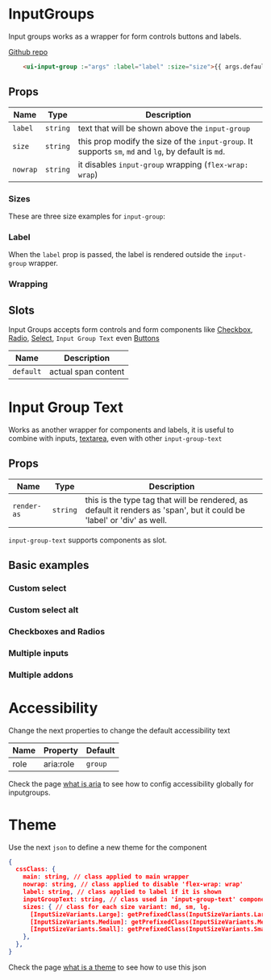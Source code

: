 
# InputGroups
Input groups works as a wrapper for form controls buttons and labels.

[Github repo](https://github.com/unicoderns/ui/tree/master/packages/InputGroup)

```html
    <ui-input-group :="args" :label="label" :size="size">{{ args.default }}</ui-input-group>
```

## Props

| Name | Type  | Description |
| ---- | ----- | ----------- |
| `label` | `string` | text that will be shown above the `input-group` |
| `size` | `string` | this prop modify the size of the `input-group`. It supports `sm`, `md` and `lg`, by default is `md`. |
| `nowrap` | `string` | it disables `input-group` wrapping (`flex-wrap: wrap`)|

### Sizes
These are three size examples for `input-group`:
<Canvas>
<Story id="ui-bootstrap-inputgroup--small"/>
</Canvas>
<Canvas>
<Story id="ui-bootstrap-inputgroup--medium"/>
</Canvas>
<Canvas>
<Story id="ui-bootstrap-inputgroup--large"/>
</Canvas>

### Label
When the `label` prop is passed, the label is rendered outside the `input-group` wrapper.
<Canvas>
<Story id="ui-bootstrap-inputgroup--label"/>
</Canvas>

### Wrapping
<Canvas>
<Story id="ui-bootstrap-inputgroup--wrapping"/>
</Canvas>

## Slots
Input Groups accepts form controls and form components like [Checkbox](https://github.com/unicoderns/ui/tree/master/packages/checkbox), [Radio](https://github.com/unicoderns/ui/tree/master/packages/radio), [Select](https://github.com/unicoderns/ui/tree/master/packages/select), `Input Group Text` even [Buttons](https://github.com/unicoderns/ui/tree/master/packages/button)

| Name | Description |
| ---- | ----------- |
| `default` | actual span content |

# Input Group Text
Works as another wrapper for components and labels, it is useful to combine with inputs, [textarea](https://github.com/unicoderns/ui/tree/master/packages/textarea), even with other `input-group-text`

## Props

| Name | Type  | Description |
| ---- | ----- | ----------- |
| `render-as` | `string` | this is the type tag that will be rendered, as default it renders as 'span', but it could be 'label' or 'div' as well. |

<Canvas>
  <Story id="ui-bootstrap-inputgrouptext--default"/>
  <Story id="ui-bootstrap-inputgrouptext--as-label"/>
  <Story id="ui-bootstrap-inputgrouptext--as-div"/>
</Canvas>

`input-group-text` supports components as slot.

<Canvas>
<Story id="ui-bootstrap-inputgrouptext--with-component"/>
</Canvas>

## Basic examples

### Custom select
<Canvas>
<Story id="ui-bootstrap-inputgroup--custom-select"/>
</Canvas>

### Custom select alt
<Canvas>
<Story id="ui-bootstrap-inputgroup--custom-select-alt"/>
</Canvas>

### Checkboxes and Radios
<Canvas>
<Story id="ui-bootstrap-inputgroup--checkboxes"/>
<Story id="ui-bootstrap-inputgroup--radios"/>
</Canvas>

### Multiple inputs
<Canvas>
<Story id="ui-bootstrap-inputgroup--mutiple-inputs"/>
</Canvas>

### Multiple addons
<Canvas>
<Story id="ui-bootstrap-inputgroup--mutiple-addons"/>
</Canvas>

# Accessibility
Change the next properties to change the default accessibility text

| Name | Property | Default |
| ---- | ---- | ----------- |
| role | aria:role | `group` |

Check the page [what is aria](/docs/docs-aria--page#what-is-aria-config) to see how to config accessibility globally for inputgroups.

# Theme
Use the next `json` to define a new theme for the component

```json
{
  cssClass: {
    main: string, // class applied to main wrapper
    nowrap: string, // class applied to disable 'flex-wrap: wrap'
    label: string, // class applied to label if it is shown
    inputGroupText: string, // class used in 'input-group-text' component
    sizes: { // class for each size variant: md, sm, lg.
      [InputSizeVariants.Large]: getPrefixedClass(InputSizeVariants.Large),
      [InputSizeVariants.Medium]: getPrefixedClass(InputSizeVariants.Medium),
      [InputSizeVariants.Small]: getPrefixedClass(InputSizeVariants.Small),
    },
  },
}
```

Check the page [what is a theme](/docs/docs-theming--page#what-is-a-theme) to see how to use this json
